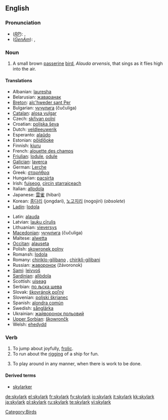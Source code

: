{{wikipedia}}
==English==

===Pronunciation===
* (''[[RP]]''): {{IPA|/ˈskaɪˌlɑːk/}}, {{SAMPA|/"skaI%lA:k/}}
* (''[[GenAm]]''): {{IPA|/'skaɪˌlɑɻk/}}, {{SAMPA|/"skaI%lArk/}}

===Noun===
{{en-noun}}

# A small brown [[passerine]] [[bird]], ''Alauda arvensis'', that sings as it flies high into the air.

====Translations====
{{top}}
* Albanian: [[lauresha]]
* Belarusian: [[жаваранак]] {{m}}
* [[Breton]]: [[alc'hweder sant Pęr]]
* Bulgarian: [[чучулига]] (čučuliga) {{f}}
* [[Catalan]]: [[alosa|alosa vulgar]]
* Czech: [[skřivan polní]]
* Croatian: [[poljska ševa]] {{f}}
* Dutch: [[veldleeuwerik]] {{m}}
* Esperanto: [[alaŭdo]]
* Estonian: [[pőldlőoke]]
* Finnish: [[kiuru]]
* French: [[alouette des champs]] {{f}}
* [[Friulian]]: [[lodule]], [[odule]]
* [[Galician]]: [[laverca]] {{f}}
* German: [[Lerche]]
* Greek: [[σταρήθρα]] {{f}}
* Hungarian: [[pacsirta]]
* Irish: [[fuiseog]], [[circín starraiceach]]
* Italian: [[allodola]] {{f}}
* Japanese: [[雲雀]] (hibari)
* Korean: [[종다리]] (jongdari), [[노고지리]] (nogojiri) (''obsolete'')
* [[Ladin]]: [[lodola]]
{{mid}}
* Latin: [[alauda]] {{f}}
* Latvian: [[lauku cīrulis]]
* Lithuanian: [[vieversys]]
* [[Macedonian]]: [[чучулига]] (čučuliga) {{f}}
* Maltese: [[alwetta]]
* [[Occitan]]: [[alauseta]] {{f}}
* Polish: [[skowronek polny]] {{m}}
* Romansh: [[lodola]]
* Romany: [[chiriklo-gilibano]] {{m}}, [[chirikli-gilibani]] {{f}}
* Russian: [[жаворонок]] (žávoronok) {{m}}
* [[Sami]]: [[leivvoš]]
* [[Sardinian]]: [[allòdola]]
* Scottish: [[uiseag]]
* Serbian: [[по љска шева]]
* Slovak: [[škovránok poľný]]
* Slovenian: [[poljski škrjanec]]
* Spanish: [[alondra|alondra común]] {{f}}
* Swedish: [[sånglärka]]
* Ukrainian: [[жайворонок польовий]]
* [[Upper Sorbian]]: [[škowrončk]]
* Welsh: [[ehedydd]]
{{bottom}}

===Verb===
{{en-verb}}

# To jump about joyfully, [[frolic]].
# To run about the [[rigging]] of a ship for fun.
# {{by extension}} To play around in any manner, when there is work to be done.

====Derived terms====
* [[skylarker]]

[[Category:Birds]]

[[de:skylark]]
[[el:skylark]]
[[fr:skylark]]
[[fy:skylark]]
[[io:skylark]]
[[it:skylark]]
[[kk:skylark]]
[[ja:skylark]]
[[pl:skylark]]
[[ru:skylark]]
[[te:skylark]]
[[vi:skylark]]